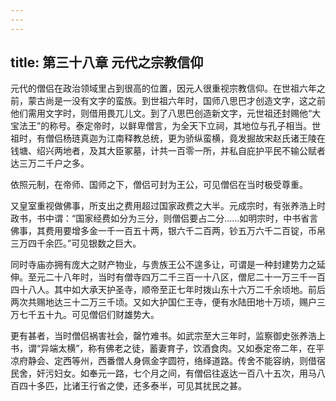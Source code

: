 ```yaml
---
---
---
```

title: 第三十八章 元代之宗教信仰
---



元代的僧侣在政治领域里占到很高的位置，因元人很重视宗教信仰。在世祖六年之前，蒙古尚是一没有文字的蛮族。到世祖六年时，国师八思巴才创造文字，这之前他们需用文字时，则借用畏兀儿文。到了八思巴创造新文字，元世祖还封赐他“大宝法王”的称号。泰定帝时，以鲜卑僧言，为全天下立祠，其地位与孔子相当。世祖时，有僧侣杨琏真迦为江南释教总统，更为骄纵蛮横，竟发掘故宋赵氏诸王陵在钱塘、绍兴两地者，及其大臣冢墓，计共一百零一所，并私自庇护平民不输公赋者达三万二千户之多。

依照元制，在帝师、国师之下，僧侣可封为王公，可见僧侣在当时极受尊重。

又皇室重视做佛事，所支出之费用超过国家政费之大半。元成宗时，有张养浩上时政书，书中谓：“国家经费如分为三分，则僧侣要占二分……如明宗时，中书省言佛事，其费用要增多金一千一百五十两，银六千二百两，钞五万六千二百锭，币帛三万四千余匹。”可见银数之巨大。

同时寺庙亦拥有庞大之财产物业，与贵族王公不遑多让，可谓是一种封建势力之延伸。至元二十八年时，当时有僧寺四万二千三百一十八区，僧尼二十一万三千一百四十八人。其中如大承天护圣寺，顺帝至正七年时拨山东十六万二千余顷地。前后两次共赐地达三十二万三千顷。又如大护国仁王寺，便有水陆田地十万顷，赐户三万七千五十九。可见僧侣们财雄势大。

更有甚者，当时僧侣祸害社会，罄竹难书。如武宗至大三年时，监察御史张养浩上书，谓“异端太横”，称有佛老之徒，蓄妻育子，饮酒食肉。又如泰定帝二年，在平凉府静会、定西等州，西番僧人身佩金字圆符，络绎道路。传舍不能容纳，则借宿民舍，奸污妇女。如奉元一路，七个月之间，有僧侣往返达一百八十五次，用马八百四十多匹，比诸王行省之使，还多泰半，可见其扰民之甚。